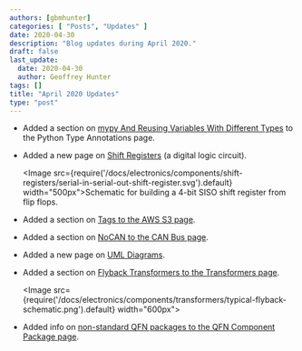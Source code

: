 ```yaml
---
authors: [gbmhunter]
categories: [ "Posts", "Updates" ]
date: 2020-04-30
description: "Blog updates during April 2020."
draft: false
last_update:
  date: 2020-04-30
  author: Geoffrey Hunter
tags: []
title: "April 2020 Updates"
type: "post"
---
```


* Added a section on [mypy And Reusing Variables With Different Types](/programming/languages/python/python-type-annotations#mypy-and-reusing-variables-with-different-types) to the Python Type Annotations page.

* Added a new page on [Shift Registers](/electronics/components/shift-registers) (a digital logic circuit).

    <Image src={require('/docs/electronics/components/shift-registers/serial-in-serial-out-shift-register.svg').default} width="500px">Schematic for building a 4-bit SISO shift register from flip flops.</Image>

* Added a section on [Tags to the AWS S3 page](/programming/cloud/aws/s3#tags).

* Added a section on [NoCAN to the CAN Bus page](/electronics/communication-protocols/can-protocol#nocan).

* Added a new page on [UML Diagrams](/programming/general/uml-diagrams).

* Added a section on [Flyback Transformers to the Transformers page](/electronics/components/transformers#flyback-transformers).

    <Image src={require('/docs/electronics/components/transformers/typical-flyback-schematic.png').default} width="600px"></Image>

* Added info on [non-standard QFN packages to the QFN Component Package page](/pcb-design/component-packages/qfn-component-package#completely-non-standard-qfn-packages).
